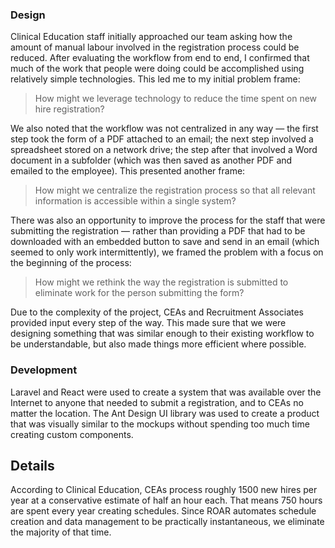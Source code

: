 ### Design

Clinical Education staff initially approached our team asking how the amount of manual labour involved in the registration process could be reduced. After evaluating the workflow from end to end, I confirmed that much of the work that people were doing could be accomplished using relatively simple technologies. This led me to my initial problem frame:

> How might we leverage technology to reduce the time spent on new hire registration?

We also noted that the workflow was not centralized in any way — the first step took the form of a PDF attached to an email; the next step involved a spreadsheet stored on a network drive; the step after that involved a Word document in a subfolder (which was then saved as another PDF and emailed to the employee). This presented another frame:

> How might we centralize the registration process so that all relevant information is accessible within a single system?

There was also an opportunity to improve the process for the staff that were submitting the registration — rather than providing a PDF that had to be downloaded with an embedded button to save and send in an email (which seemed to only work intermittently), we framed the problem with a focus on the beginning of the process:

> How might we rethink the way the registration is submitted to eliminate work for the person submitting the form?

Due to the complexity of the project, CEAs and Recruitment Associates provided input every step of the way. This made sure that we were designing something that was similar enough to their existing workflow to be understandable, but also made things more efficient where possible.

### Development

Laravel and React were used to create a system that was available over the Internet to anyone that needed to submit a registration, and to CEAs no matter the location. The Ant Design UI library was used to create a product that was visually similar to the mockups without spending too much time creating custom components.

## Details

According to Clinical Education, CEAs process roughly 1500 new hires per year at a conservative estimate of half an hour each. That means 750 hours are spent every year creating schedules. Since ROAR automates schedule creation and data management to be practically instantaneous, we eliminate the majority of that time.
